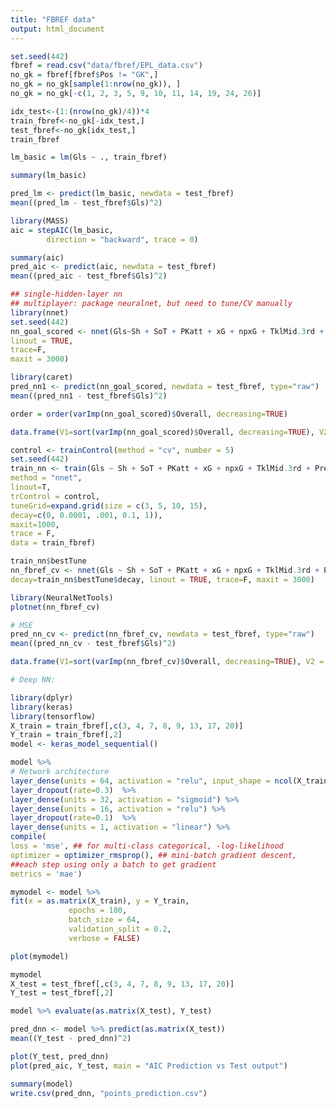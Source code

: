 ```yaml
---
title: "FBREF data"
output: html_document
---
```


```r
set.seed(442)
fbref = read.csv("data/fbref/EPL_data.csv")
no_gk = fbref[fbref$Pos != "GK",]
no_gk = no_gk[sample(1:nrow(no_gk)), ]
no_gk = no_gk[-c(1, 2, 3, 5, 9, 10, 11, 14, 19, 24, 26)]

idx_test<-(1:(nrow(no_gk)/4))*4
train_fbref<-no_gk[-idx_test,]
test_fbref<-no_gk[idx_test,]
train_fbref
```

```r
lm_basic = lm(Gls ~ ., train_fbref)

summary(lm_basic)

pred_lm <- predict(lm_basic, newdata = test_fbref)
mean((pred_lm - test_fbref$Gls)^2)
```

``` r
library(MASS)
aic = stepAIC(lm_basic,
        direction = "backward", trace = 0)

summary(aic)
pred_aic <- predict(aic, newdata = test_fbref)
mean((pred_aic - test_fbref$Gls)^2)
```

``` r
## single-hidden-layer nn
## multiplayer: package neuralnet, but need to tune/CV manually
library(nnet)
set.seed(442)
nn_goal_scored <- nnet(Gls~Sh + SoT + PKatt + xG + npxG + TklMid.3rd + PressMid.3rd + Int, data = train_fbref, size = 10, decay=0.0001,
linout = TRUE,
trace=F,
maxit = 3000)
```

``` r
library(caret)
pred_nn1 <- predict(nn_goal_scored, newdata = test_fbref, type="raw")
mean((pred_nn1 - test_fbref$Gls)^2)

order = order(varImp(nn_goal_scored)$Overall, decreasing=TRUE)

data.frame(V1=sort(varImp(nn_goal_scored)$Overall, decreasing=TRUE), V2 = rownames(varImp(nn_goal_scored))[order])
```

``` r
control <- trainControl(method = "cv", number = 5)
set.seed(442)
train_nn <- train(Gls ~ Sh + SoT + PKatt + xG + npxG + TklMid.3rd + PressMid.3rd + Int,
method = "nnet",
linout=T,
trControl = control,
tuneGrid=expand.grid(size = c(3, 5, 10, 15),
decay=c(0, 0.0001, .001, 0.1, 1)),
maxit=1000,
trace = F,
data = train_fbref)
```

``` r
train_nn$bestTune
nn_fbref_cv <- nnet(Gls ~ Sh + SoT + PKatt + xG + npxG + TklMid.3rd + PressMid.3rd + Int, data = train_fbref, size = train_nn$bestTune$size,
decay=train_nn$bestTune$decay, linout = TRUE, trace=F, maxit = 3000)

library(NeuralNetTools)
plotnet(nn_fbref_cv)

# MSE
pred_nn_cv <- predict(nn_fbref_cv, newdata = test_fbref, type="raw")
mean((pred_nn_cv - test_fbref$Gls)^2)

data.frame(V1=sort(varImp(nn_fbref_cv)$Overall, decreasing=TRUE), V2 = rownames(varImp(nn_fbref_cv))[order])
```

``` r
# Deep NN:

library(dplyr)
library(keras)
library(tensorflow)
X_train = train_fbref[,c(3, 4, 7, 8, 9, 13, 17, 20)]
Y_train = train_fbref[,2]
model <- keras_model_sequential() 

model %>%
# Network architecture
layer_dense(units = 64, activation = "relu", input_shape = ncol(X_train)) %>%
layer_dropout(rate=0.3)  %>%
layer_dense(units = 32, activation = "sigmoid") %>%
layer_dense(units = 16, activation = "relu") %>%
layer_dropout(rate=0.1)  %>%
layer_dense(units = 1, activation = "linear") %>%
compile(
loss = 'mse', ## for multi-class categorical, -log-likelihood
optimizer = optimizer_rmsprop(), ## mini-batch gradient descent,
##each step using only a batch to get gradient
metrics = 'mae')
```

``` r
mymodel <- model %>%          
fit(x = as.matrix(X_train), y = Y_train,
             epochs = 100,
             batch_size = 64,
             validation_split = 0.2, 
             verbose = FALSE)

plot(mymodel)
```

``` r
mymodel
X_test = test_fbref[,c(3, 4, 7, 8, 9, 13, 17, 20)]
Y_test = test_fbref[,2]

model %>% evaluate(as.matrix(X_test), Y_test)

pred_dnn <- model %>% predict(as.matrix(X_test))
mean((Y_test - pred_dnn)^2) 

plot(Y_test, pred_dnn) 
plot(pred_aic, Y_test, main = "AIC Prediction vs Test output")
```

``` r
summary(model)
write.csv(pred_dnn, "points_prediction.csv")
```